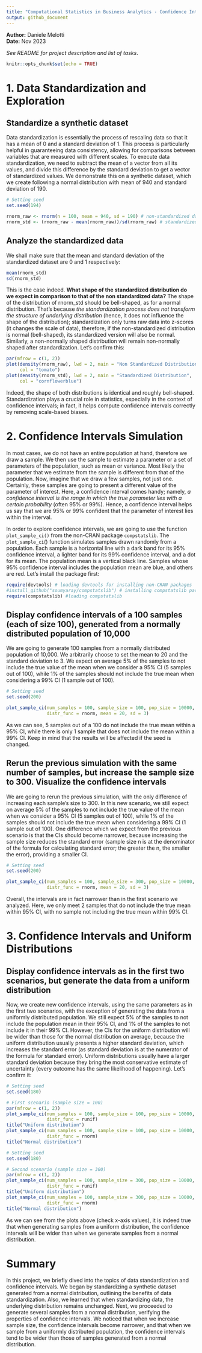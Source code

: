 ```yaml
---
title: "Computational Statistics in Business Analytics - Confidence Intervals"
output: github_document
---
```


**Author:** Daniele Melotti<br>
**Date:** Nov 2023

_See README for project description and list of tasks_.

```r
knitr::opts_chunk$set(echo = TRUE)
```

# 1. Data Standardization and Exploration

## Standardize a synthetic dataset

Data standardization is essentially the process of rescaling data so that it has a mean of 0 and a standard deviation of 1. This process is particularly helpful in guaranteeing data consistency, allowing for comparisons between variables that are measured with different scales.
To execute data standardization, we need to subtract the mean of a vector from all its values, and divide this difference by the standard deviation to get a vector of standardized values. We demonstrate this on a synthetic dataset, which we create following a normal distribution with mean of 940 and standard deviation of 190.
```r
# Setting seed
set.seed(194)

rnorm_raw <- rnorm(n = 100, mean = 940, sd = 190) # non-standardized data
rnorm_std <- (rnorm_raw - mean(rnorm_raw))/sd(rnorm_raw) # standardized data
```

## Analyze the standardized data

We shall make sure that the mean and standard deviation of the standardized dataset are 0 and 1 respectively:
```r
mean(rnorm_std)
sd(rnorm_std)
```

This is the case indeed. **What shape of the standardized distribution do we expect in comparison to that of the non standardized data?** The shape of the distribution of rnorm_std should be bell-shaped, as for a normal distribution. That’s because _the standardization process does not transform the structure of underlying distribution_ (hence, it does not influence the shape of the distribution); standardization only turns raw data into z-scores (it changes the scale of data), therefore, if the non-standardized distribution is normal (bell-shaped), its standardized version will also be normal. Similarly, a non-normally shaped distribution will remain non-normally shaped after standardization. Let’s confirm this:
```r
par(mfrow = c(1, 2))
plot(density(rnorm_raw), lwd = 2, main = "Non Standardized Distribution",
     col = "tomato")
plot(density(rnorm_std), lwd = 2, main = "Standardized Distribution",
     col = "cornflowerblue")
```

Indeed, the shape of both distributions is identical and roughly bell-shaped. Standardization plays a crucial role in statistics, especially in the context of confidence intervals; in fact, it helps compute confidence intervals correctly by removing scale-based biases.

# 2. Confidence Intervals Simulation

In most cases, we do not have an entire population at hand, therefore we draw a sample. We then use the sample to estimate a parameter or a set of parameters of the population, such as mean or variance. Most likely the parameter that we estimate from the sample is different from that of the population. Now, imagine that we draw a few samples, not just one. Certainly, these samples are going to present a different value of the parameter of interest. Here, a confidence interval comes handy; namely, _a confidence interval is the range in which the true parameter lies with a certain probability_ (often 95% or 99%). Hence, a confidence interval helps us say that we are 95% or 99% confident that the parameter of interest lies within the interval.

In order to explore confidence intervals, we are going to use the function `plot_sample_ci()` from the non-CRAN package `compstatslib`. The `plot_sample_ci`() function simulates samples drawn randomly from a population. Each
sample is a horizontal line with a dark band for its 95% confidence interval, a lighter band for its 99% confidence interval, and a dot for its mean. The population mean is a vertical black line. Samples whose 95% confidence interval includes the population mean are blue, and others are red. Let's install the package first:
```r
require(devtools) # loading devtools for installing non-CRAN packages
#install_github("soumyaray/compstatslib") # installing compstatslib package
require(compstatslib) #loading compstatslib
```

## Display confidence intervals of a 100 samples (each of size 100), generated from a normally distributed population of 10,000

We are going to generate 100 samples from a normally distributed population of 10,000. We arbitrarily choose to set the mean to 20 and the standard deviation to 3. We expect on average 5% of the samples to not include the true value of the mean when we consider a 95% CI (5 samples out of 100), while 1% of the samples should not include the true mean when considering a 99% CI (1 sample out of 100).
```r
# Setting seed
set.seed(200)

plot_sample_ci(num_samples = 100, sample_size = 100, pop_size = 10000,
               distr_func = rnorm, mean = 20, sd = 3)
```

As we can see, 5 samples out of a 100 do not include the true mean within a 95% CI, while there is only 1 sample that does not include the mean within a 99% CI. Keep in mind that the results will be affected if the seed is changed.

## Rerun the previous simulation with the same number of samples, but increase the sample size to 300. Visualize the confidence intervals

We are going to rerun the previous simulation, with the only difference of increasing each sample's size to 300. In this new scenario, we still expect on average 5% of the samples to not include the true value of the mean when we consider a 95% CI (5 samples out of 100), while 1% of the samples should not include the true mean when considering a 99% CI (1 sample out of 100). One difference which we expect from the previous scenario is that the CIs should become narrower, because increasing the sample size reduces the standard error (sample size n is at the denominator of the formula for calculating standard error; the greater the n, the smaller the error), providing a smaller CI.
```r
# Setting seed
set.seed(200)

plot_sample_ci(num_samples = 100, sample_size = 300, pop_size = 10000,
               distr_func = rnorm, mean = 20, sd = 3)
```

Overall, the intervals are in fact narrower than in the first scenario we analyzed. Here, we only meet 2 samples that do not include the true mean within 95% CI, with no sample not including the true mean within 99% CI.

# 3. Confidence Intervals and Uniform Distributions

## Display confidence intervals as in the first two scenarios, but generate the data from a uniform distribution

Now, we create new confidence intervals, using the same parameters as in the first two scenarios, with the exception of generating the data from a uniformly distributed population. We still expect 5% of the samples to not include the population mean in their 95% CI, and 1% of the samples to not include it in their 99% CI. However, the CIs for the uniform distribution will be wider than those for the normal distribution on average, because the uniform distribution usually presents a higher standard deviation, which increases the standard error (as standard deviation is at the numerator of the formula for standard error). Uniform distributions usually have a larger standard deviation because they bring the most conservative estimate of uncertainty (every outcome has the same likelihood of happening). Let's confirm it:
```r
# Setting seed
set.seed(180)

# First scenario (sample size = 100)
par(mfrow = c(1, 2))
plot_sample_ci(num_samples = 100, sample_size = 100, pop_size = 10000,
               distr_func = runif)
title("Uniform distribution")
plot_sample_ci(num_samples = 100, sample_size = 100, pop_size = 10000,
               distr_func = rnorm)
title("Normal distribution")
```

```r
# Setting seed
set.seed(180)

# Second scenario (sample size = 300)
par(mfrow = c(1, 2))
plot_sample_ci(num_samples = 100, sample_size = 300, pop_size = 10000,
               distr_func = runif)
title("Uniform distribution")
plot_sample_ci(num_samples = 100, sample_size = 300, pop_size = 10000,
               distr_func = rnorm)
title("Normal distribution")
```

As we can see from the plots above (check x-axis values), it is indeed true that when generating samples from a uniform distribution, the confidence intervals will be wider than when we generate samples from a normal distribution.

# Summary

In this project, we briefly dived into the topics of data standardization and confidence intervals. We began by standardizing a synthetic dataset generated from a normal distribution, outlining the benefits of data standardization. Also, we learned that when standardizing data, the underlying distribution remains unchanged.
Next, we proceeded to generate several samples from a normal distribution, verifying the properties of confidence intervals. We noticed that when we increase sample size, the confidence intervals become narrower, and that when we sample from a uniformly distributed population, the confidence intervals tend to be wider than those of samples generated from a normal distribution.